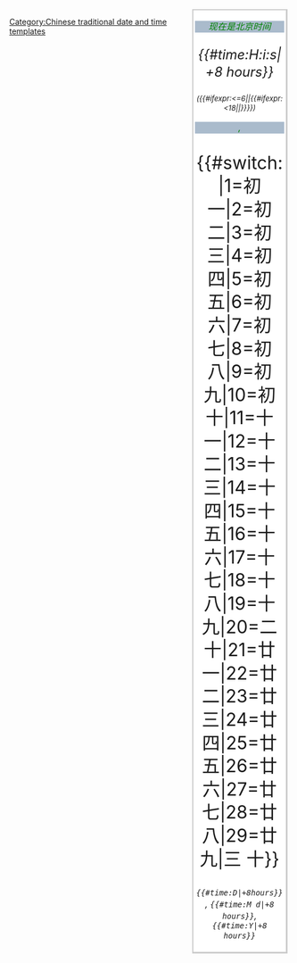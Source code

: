 <div style="border:2px solid #ccc; background: #fff; border-right:3px solid #ccc; border-bottom:3px solid #ccc; text-align: center; padding:3px; float:right; font-size: small; line-height: 1.3; margin-right: 5px; width: 160px;">
<div style="background: #abc; color: #008000;font-size: medium;">''现在是北京时间''</div>
<div style="font-size: x-large; width: 100%;">''{{#time:H:i:s|+8 hours}}''</div>
<div style="font-size: small; width: 100%;">''{{ctime:koG}} ({{#ifexpr:{{ctime:H}}<=6|{{ctime:S}}|{{#ifexpr:{{ctime:H}}<18|{{ctime:G}}|{{ctime:S}}}}}})''</div>
<div style="background: #abc; color: #008000;font-size: medium;">''{{ctime:F}}, {{ctime:C}}''</div>
<div style="font-size: xx-large; width: 100%;">{{#switch: {{ctime:d}} |1=初 一|2=初 二|3=初 三|4=初 四|5=初 五|6=初 六|7=初 七|8=初 八|9=初 九|10=初 十|11=十 一|12=十 二|13=十 三|14=十 四|15=十 五|16=十 六|17=十 七|18=十 八|19=十 九|20=二 十|21=廿 一|22=廿 二|23=廿 三|24=廿 四|25=廿 五|26=廿 六|27=廿 七|28=廿 八|29=廿 九|三 十}}</div>
<div style="font-size: medium; width: 100%;">''<code>{{#time:D|+8hours}}</code>, <code>{{#time:M d|+8 hours}}</code>, <code>{{#time:Y|+8 hours}}</code>''</div>
<div style="font-size: small; width: 100%;">''{{Chinese Calendar}}'' </div>
<div style="background: #abc; color: #008000;font-size: small;">''{{Purge|刷新}}''</div></div><noinclude>[[Category:Chinese traditional date and time templates]]</noinclude>